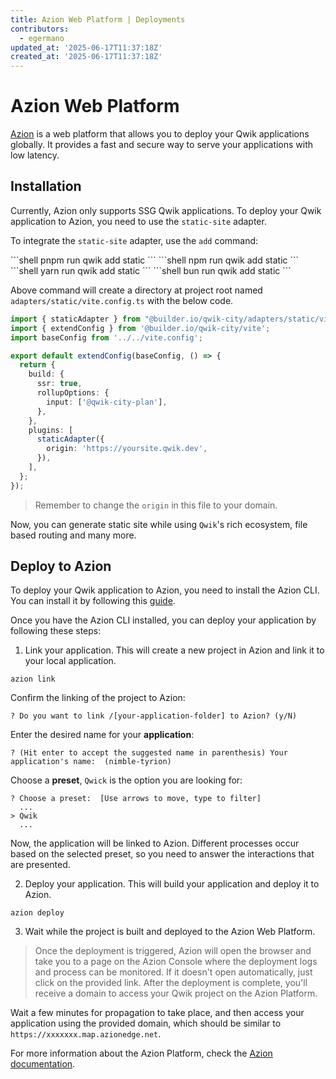```yaml
---
title: Azion Web Platform | Deployments
contributors:
  - egermano
updated_at: '2025-06-17T11:37:18Z'
created_at: '2025-06-17T11:37:18Z'
---
```



# Azion Web Platform

[Azion](https://azion.com) is a web platform that allows you to deploy your Qwik applications globally. It provides a fast and secure way to serve your applications with low latency.

## Installation

Currently, Azion only supports SSG Qwik applications. To deploy your Qwik application to Azion, you need to use the `static-site` adapter.

To integrate the `static-site` adapter, use the `add` command:

<PackageManagerTabs>
<span q:slot="pnpm">
```shell
pnpm run qwik add static
```
</span>
<span q:slot="npm">
```shell
npm run qwik add static
```
</span>
<span q:slot="yarn">
```shell
yarn run qwik add static
```
</span>
<span q:slot="bun">
```shell
bun run qwik add static
```
</span>
</PackageManagerTabs>

Above command will create a directory at project root named `adapters/static/vite.config.ts` with the below code.

```ts title="adapters/static/vite.config.ts"
import { staticAdapter } from "@builder.io/qwik-city/adapters/static/vite";
import { extendConfig } from '@builder.io/qwik-city/vite';
import baseConfig from '../../vite.config';

export default extendConfig(baseConfig, () => {
  return {
    build: {
      ssr: true,
      rollupOptions: {
        input: ['@qwik-city-plan'],
      },
    },
    plugins: [
      staticAdapter({
        origin: 'https://yoursite.qwik.dev',
      }),
    ],
  };
});
```

> Remember to change the `origin` in this file to your domain.

Now, you can generate static site while using `Qwik`'s rich ecosystem, file based routing and many more.

## Deploy to Azion

To deploy your Qwik application to Azion, you need to install the Azion CLI. You can install it by following this [guide](https://www.azion.com/en/documentation/products/azion-cli/overview/#installing-azion-clil).

Once you have the Azion CLI installed, you can deploy your application by following these steps:

1. Link your application. This will create a new project in Azion and link it to your local application.

```shell
azion link
```

Confirm the linking of the project to Azion:

```shell
? Do you want to link /[your-application-folder] to Azion? (y/N)
```

Enter the desired name for your **application**:

```shell
? (Hit enter to accept the suggested name in parenthesis) Your application's name:  (nimble-tyrion)
```

Choose a **preset**, `Qwick` is the option you are looking for:

```shell
? Choose a preset:  [Use arrows to move, type to filter]
  ...
> Qwik
  ...
```

Now, the application will be linked to Azion. Different processes occur based on the selected preset, so you need to answer the interactions that are presented.

2. Deploy your application. This will build your application and deploy it to Azion.

```shell
azion deploy
```

3. Wait while the project is built and deployed to the Azion Web Platform.

> Once the deployment is triggered, Azion will open the browser and take you to a page on the Azion Console where the deployment logs and process can be monitored. If it doesn't open automatically, just click on the provided link.
After the deployment is complete, you'll receive a domain to access your Qwik project on the Azion Platform.

Wait a few minutes for propagation to take place, and then access your application using the provided domain, which should be similar to `https://xxxxxxx.map.azionedge.net`.

For more information about the Azion Platform, check the [Azion documentation](https://www.azion.com/en/documentation/).
